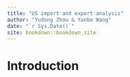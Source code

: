 ```yaml
--- 
title: "US import and export analysis"
author: "Yudong Zhou & Yanbo Wang"
date: "`r Sys.Date()`"
site: bookdown::bookdown_site
---
```


# Introduction


